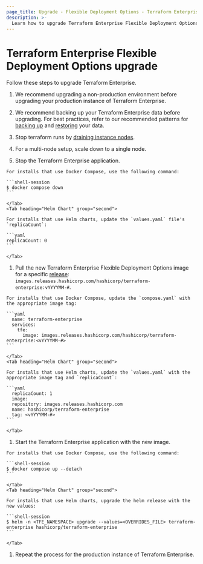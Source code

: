 ```yaml
---
page_title: Upgrade - Flexible Deployment Options - Terraform Enterprise
description: >-
  Learn how to upgrade Terraform Enterprise Flexible Deployment Options.
---
```


# Terraform Enterprise Flexible Deployment Options upgrade

Follow these steps to upgrade Terraform Enterprise.

1. We recommend upgrading a non-production environment before upgrading your production instance of Terraform Enterprise.

1. We recommend backing up your Terraform Enterprise data before upgrading. For best practices, refer to our recommended patterns for [backing up](/terraform/tutorials/recommended-patterns/pattern-backups) and [restoring](/terraform/tutorials/recommended-patterns/pattern-recovery) your data.

1. Stop terraform runs by [draining instance nodes](/terraform/enterprise/flexible-deployments/admin/admin-cli/admin-cli#gracefully-stop-work-on-a-node).

1. For a multi-node setup, scale down to a single node.

1. Stop the Terraform Enterprise application.

  <Tabs>
    <Tab heading="Docker Compose" group="first">

    For installs that use Docker Compose, use the following command:

    ```shell-session
    $ docker compose down
    ```

    </Tab>
    <Tab heading="Helm Chart" group="second">

    For installs that use Helm charts, update the `values.yaml` file's `replicaCount`:
    
    ```yaml
    replicaCount: 0
    ```

    </Tab>
  </Tabs>

1. Pull the new Terraform Enterprise Flexible Deployment Options image for a specific [release](/terraform/enterprise/releases): `images.releases.hashicorp.com/hashicorp/terraform-enterprise:vYYYYMM-#`.

  <Tabs>
    <Tab heading="Docker Compose" group="first">

    For installs that use Docker Compose, update the `compose.yaml` with the appropriate image tag:

    ```yaml
      name: terraform-enterprise
      services:
        tfe:
          image: images.releases.hashicorp.com/hashicorp/terraform-enterprise:<vYYYYMM-#>
    ```

    </Tab>
    <Tab heading="Helm Chart" group="second">

    For installs that use Helm charts, update the `values.yaml` with the appropriate image tag and `replicaCount`:

    ```yaml
      replicaCount: 1
      image:
      repository: images.releases.hashicorp.com
      name: hashicorp/terraform-enterprise
      tag: <vYYYYMM-#>
    ```

    </Tab>
  </Tabs>

1. Start the Terraform Enterprise application with the new image.

  <Tabs>
    <Tab heading="Docker Compose" group="first">

    For installs that use Docker Compose, use the following command:

    ```shell-session
    $ docker compose up --detach
    ```

    </Tab>
    <Tab heading="Helm Chart" group="second">

    For installs that use Helm charts, upgrade the helm release with the new values:

    ```shell-session
    $ helm -n <TFE_NAMESPACE> upgrade --values=<OVERRIDES_FILE> terraform-enterprise hashicorp/terraform-enterprise
    ```

    </Tab>
  </Tabs>

1. Repeat the process for the production instance of Terraform Enterprise.
